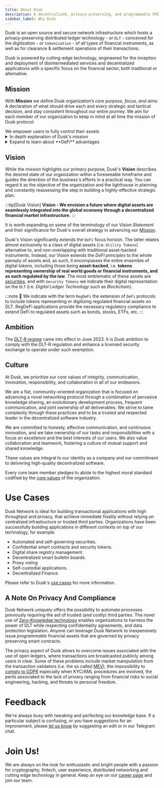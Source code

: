 ```yaml
---
title: About Dusk
description: A decentralized, privacy-preserving, and programmable FMI
sidebar_label: Why Dusk
---
```



<LinkCard title="TL;DR" description="The power of DeFi, the privacy of Fintech institutions, the control of FMIs - at the fingertip of all users"/>

Dusk is an open source and secure network infrastructure which hosts a privacy-preserving distributed ledger technology - or `DLT` - conceived for the digitization - or `tokenization` - of all types of financial instruments, as well as for clearance & settlement operations of their transactions.

Dusk is powered by cutting-edge technology, engineered for the inception and deployment of disintermediated services and decentralized applications with a specific focus on the financial sector, both traditional or alternative.

## Mission

With **Mission** we define Dusk organization’s *core purpose, focus, and aims*. A declaration of what should drive each and every strategic and tactical decision, and stay consistent throughout our entire journey. We aim for each member of our organization to keep in mind at all time the mission of Dusk protocol.

<Card title="Mission">
<Icon name="rocket" color="grey" label="very beautiful"/>We empower users to fully control their assets
</Card>

<details class="info">
<summary>In depth explanation of Dusk's mission</summary>
This mission statement is short but dense in its significance. In its essence, Dusk enroots within the `decentralized finance` (or `DeFi`) movement, insofar as aiming to return to the users the prerogative to be custodians of their own assets, and dispose of them as they see fit (within the confines of what the law allows). 

In fact, the ambition goes far beyond custodianship, as `DeFi` protocols provide the opportunity to augment digital assets with behaviours and characteristics that can be directly programmed within the assets themselves, and composed as the users sees fit. These behaviours are codified within the so called `smart contracts`.

</details>

<details class="info">
<summary>Expand to learn about **DeFi** advantages</summary>
💡 `DeFi` protocols uniquely allow for **user-centric composability of applications**, as well as **global liquidity aggregation** across the entirety of their ecosystem. This departs radically from the incumbent **platform-brokered** landscape, where financial services are siloed, interoperability is almost non-existent, and liquidity is fragmented.
</details>

## Vision

While the mission highlights our primary purpose, Dusk's **Vision** describes the desired state of our organization within a foreseeable timeframe and guides the direction of the business's efforts in a practical way. You can regard it as the objective of the organization and the lighthouse in planning and constantly reassessing the step in building a highly-effective strategic plan.

:::tip[Dusk Vision] 
**Vision - We envision a future where digital assets are seamlessly integrated into the global economy through a decentralized financial market infrastructure.**
:::

It is worth expanding on some of the terminology of our *Vision Statement* and their significance for Dusk's overall strategy in advancing our [Mission](#mission).

Dusk's Vision significantly extends the `DeFi` focus horizon. The latter relates almost exclusively to a class of digital assets (i.e. `Utility Tokens`) alternative to, and non-overlapping with traditional asset-backed instruments. Instead, our Vision extends the *DeFi principles* to the whole panoply of assets and, as such, it encompasses the entire ensemble of digital tokens, including those being **asset-backed**, i.e. **tokens representing ownership of real world goods or financial instruments, and as such regulated by the law**. The most emblematic of these assets are [securities](https://www.investopedia.com/terms/s/security.asp), and with `Security Tokens` we indicate their digital representation on the `DLT` (i.e. *Digital Ledger Technology* such as *Blockchain*).

:::note
🔮 We indicate with the term `RegDeFi` the extension of `DeFi` protocols to include tokens representing or digitizing regulated financial assets on DLT. RegDeFi applications provide the necessary regulatory compliance to extend DeFi to regulated assets such as bonds, stocks, ETFs, etc.
:::

## Ambition

The [DLT-R regime](https://www.ey.com/en_gr/tax/tax-alerts/regulation-eu-2022-858-on-distributed-ledger-technology-market-infrastructures) came into effect in June 2023. It is Dusk ambition to comply with the DLT-R regulation and enhance a licensed security exchange to operate under such exemption.

## Culture

At Dusk, we prioritize our core values of integrity, communication, innovation, responsibility, and collaboration in all of our endeavors. 

We are a flat, community-oriented organization that is focused on advancing a novel networking protocol through a combination of pervasive knowledge sharing, an evolutionary development process, frequent communication, and joint ownership of all deliverables. We strive to tame complexity through these practices and to be a trusted and respected leader in the decentralized software industry.

We are committed to honesty, effective communication, and continuous innovation, and we take ownership of our tasks and responsibilities with a focus on excellence and the best interests of our users. We also value collaboration and teamwork, fostering a culture of mutual support and shared knowledge.

These values are integral to our identity as a company and our commitment to delivering high-quality decentralized software.

Every core team member pledges to abide to the highest moral standard codified by the [core values](/core-values) of the organization.

# Use Cases

Dusk Network is ideal for building transactional applications with high throughput and privacy, that achieve immediate finality without relying on centralized infrastructure or trusted third parties. Organizations have been successfully building applications in different contexts on top of our technology, for example: 

- Automated and self-governing securities.
- Confidential smart contracts and security tokens.
- Digital share registry management.
- Decentralized smart bulletin boards.
- Proxy voting
- Self-custodial applications.
- Decentralized Finance.

Please refer to Dusk's [use cases](https://dusk.network/pages/usecases) for more information.

## A Note On Privacy And Compliance

Dusk Network uniquely offers the possibility to automate processes previously requiring the aid of trusted (and costly) third parties. The novel use of [Zero-Knowledge technology](https://en.wikipedia.org/wiki/Zero-knowledge_proof) enables organizations to harness the power of DLT while respecting confidentiality agreements, and data protection legislation. Anyone can leverage Dusk Network to inexpensively issue *programmable* financial assets that are governed by privacy preserving smart contracts.

The privacy aspect of Dusk allows to overcome issues associated with the use of open ledgers, where transactions are broadcasted publicly among users in clear. Some of these problems include market manipulation from the transaction validators (i.e. the so called [MEV](https://ethereum.org/en/developers/docs/mev/)), the impossibility to [comply to GDPR](https://www.europarl.europa.eu/RegData/etudes/STUD/2019/634445/EPRS_STU(2019)634445_EN.pdf) especially when KYC/AML procedures are involved, the perils associated to the lack of privacy ranging from financial risks to social engineering, hacking, and threats to personal freedom.

# Feedback

We're always busy with tweaking and perfecting our knowledge base. If a particular subject is confusing, or you have suggestions for an improvement, please [let us know](mailto:hello@dusk.network) by suggesting an edit or in our Telegram chat.

# Join Us!

We are always on the look for enthusiastic and bright people with a passion for cryptography, fintech, user experience, distributed networking and cutting edge technology in general. Keep an eye on our [career page](https://dusk.network/pages/jobs) and join our team. 

